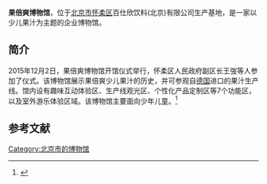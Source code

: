 '''果倍爽博物馆'''，位于[[北京市|北京市]][[怀柔区|怀柔区]]百仕欣饮料(北京)有限公司生产基地，是一家以少儿果汁为主题的企业博物馆。

==简介==
2015年12月2日，果倍爽博物馆开馆仪式举行，怀柔区人民政府副区长王弢等人参加了仪式。该博物馆展示果倍爽少儿果汁的历史，并可参观自[[德国|德国]]进口的果汁生产线。馆内设有趣味互动体验区、生产线观光区、个性化产品定制区等7个功能区，以及室外游乐体验区域。该博物馆主要面向少年儿童。<ref>{{Cite web |url=http://roll.sohu.com/20151203/n429580967.shtml |title=果倍爽博物馆北京开馆 体验式教育获赞赏，搜狐，2015-12-03 |access-date=2016-09-06 |archive-date=2019-05-20 |archive-url=https://web.archive.org/web/20190520023345/http://roll.sohu.com/20151203/n429580967.shtml |dead-url=no }}</ref>

==参考文献==
{{reflist}}

[[Category:北京市的博物馆|Category:北京市的博物馆]]